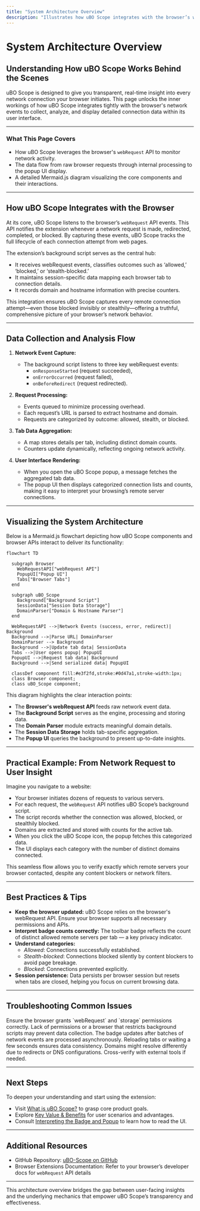 ```yaml
---
title: "System Architecture Overview"
description: "Illustrates how uBO Scope integrates with the browser’s webRequest API, collects and analyzes data, and displays results in the popup UI. A mermaid diagram visually shows the data flow from browser requests to user insights."
---
```


# System Architecture Overview

## Understanding How uBO Scope Works Behind the Scenes

uBO Scope is designed to give you transparent, real-time insight into every network connection your browser initiates. This page unlocks the inner workings of how uBO Scope integrates tightly with the browser's network events to collect, analyze, and display detailed connection data within its user interface.

---

### What This Page Covers
- How uBO Scope leverages the browser's `webRequest` API to monitor network activity.
- The data flow from raw browser requests through internal processing to the popup UI display.
- A detailed Mermaid.js diagram visualizing the core components and their interactions.

---

## How uBO Scope Integrates with the Browser

At its core, uBO Scope listens to the browser’s `webRequest` API events. This API notifies the extension whenever a network request is made, redirected, completed, or blocked. By capturing these events, uBO Scope tracks the full lifecycle of each connection attempt from web pages.

The extension’s background script serves as the central hub:

- It receives webRequest events, classifies outcomes such as ‘allowed,’ ‘blocked,’ or ‘stealth-blocked.’
- It maintains session-specific data mapping each browser tab to connection details.
- It records domain and hostname information with precise counters.

This integration ensures uBO Scope captures every remote connection attempt—even those blocked invisibly or stealthily—offering a truthful, comprehensive picture of your browser’s network behavior.

---

## Data Collection and Analysis Flow

1. **Network Event Capture:**
   - The background script listens to three key webRequest events:
     - `onResponseStarted` (request succeeded),
     - `onErrorOccurred` (request failed),
     - `onBeforeRedirect` (request redirected).

2. **Request Processing:**
   - Events queued to minimize processing overhead.
   - Each request’s URL is parsed to extract hostname and domain.
   - Requests are categorized by outcome: allowed, stealth, or blocked.

3. **Tab Data Aggregation:**
   - A map stores details per tab, including distinct domain counts.
   - Counters update dynamically, reflecting ongoing network activity.

4. **User Interface Rendering:**
   - When you open the uBO Scope popup, a message fetches the aggregated tab data.
   - The popup UI then displays categorized connection lists and counts, making it easy to interpret your browsing’s remote server connections.

---

## Visualizing the System Architecture

Below is a Mermaid.js flowchart depicting how uBO Scope components and browser APIs interact to deliver its functionality:

```mermaid
flowchart TD

  subgraph Browser
    WebRequestAPI["webRequest API"]
    PopupUI["Popup UI"]
    Tabs["Browser Tabs"]
  end

  subgraph uBO_Scope
    Background["Background Script"]
    SessionData["Session Data Storage"]
    DomainParser["Domain & Hostname Parser"]
  end

  WebRequestAPI -->|Network Events (success, error, redirect)| Background
  Background -->|Parse URL| DomainParser
  DomainParser --> Background
  Background -->|Update tab data| SessionData
  Tabs -->|User opens popup| PopupUI
  PopupUI -->|Request tab data| Background
  Background -->|Send serialized data| PopupUI

  classDef component fill:#e3f2fd,stroke:#0d47a1,stroke-width:1px;
  class Browser component;
  class uBO_Scope component;

```

This diagram highlights the clear interaction points:

- The **Browser's webRequest API** feeds raw network event data.
- The **Background Script** serves as the engine, processing and storing data.
- The **Domain Parser** module extracts meaningful domain details.
- The **Session Data Storage** holds tab-specific aggregation.
- The **Popup UI** queries the background to present up-to-date insights.

---

## Practical Example: From Network Request to User Insight

Imagine you navigate to a website:

- Your browser initiates dozens of requests to various servers.
- For each request, the `webRequest` API notifies uBO Scope’s background script.
- The script records whether the connection was allowed, blocked, or stealthily blocked.
- Domains are extracted and stored with counts for the active tab.
- When you click the uBO Scope icon, the popup fetches this categorized data.
- The UI displays each category with the number of distinct domains connected.

This seamless flow allows you to verify exactly which remote servers your browser contacted, despite any content blockers or network filters.

---

## Best Practices & Tips

- **Keep the browser updated:** uBO Scope relies on the browser's webRequest API. Ensure your browser supports all necessary permissions and APIs.
- **Interpret badge counts correctly:** The toolbar badge reflects the count of distinct allowed remote servers per tab — a key privacy indicator.
- **Understand categories:**
  - *Allowed*: Connections successfully established.
  - *Stealth-blocked*: Connections blocked silently by content blockers to avoid page breakage.
  - *Blocked*: Connections prevented explicitly.
- **Session persistence:** Data persists per browser session but resets when tabs are closed, helping you focus on current browsing data.

---

## Troubleshooting Common Issues

<AccordionGroup title="Troubleshooting Network Data Collection">
<Accordion title="No Data or Empty Popup View">
Ensure the browser grants `webRequest` and `storage` permissions correctly. Lack of permissions or a browser that restricts background scripts may prevent data collection.
</Accordion>
<Accordion title="Badge Count Does Not Update">
The badge updates after batches of network events are processed asynchronously. Reloading tabs or waiting a few seconds ensures data consistency.
</Accordion>
<Accordion title="Unexpected Domains in Results">
Domains might resolve differently due to redirects or DNS configurations. Cross-verify with external tools if needed.
</Accordion>
</AccordionGroup>

---

## Next Steps

To deepen your understanding and start using the extension:

- Visit [What is uBO Scope?](../product-intro-value/what-is-ubo-scope) to grasp core product goals.
- Explore [Key Value & Benefits](../product-intro-value/value-proposition) for user scenarios and advantages.
- Consult [Interpreting the Badge and Popup](../../getting-started/getting-value-quickstart/interpreting-badge-popup) to learn how to read the UI.

---

## Additional Resources

- GitHub Repository: [uBO-Scope on GitHub](https://github.com/gorhill/uBO-Scope)
- Browser Extensions Documentation: Refer to your browser’s developer docs for `webRequest` API details

---

This architecture overview bridges the gap between user-facing insights and the underlying mechanics that empower uBO Scope’s transparency and effectiveness.